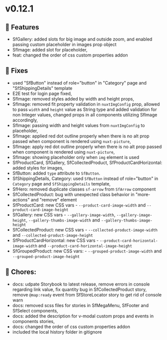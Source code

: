 
<Meta title="Releases/v0.12.x/v0.12.1/Change log" />

# v0.12.1

## 🚀 Features

- SfGallery: added slots for big image and outside zoom, and enabled passing custom placeholder in images prop object
- SfImage: added slot for placeholder,
- feat: changed the order of css custom properties addon

## 🐛 Fixes

- used "SfButton" instead of role="button" in "Category" page and "SfShippingDetails" template
- E2E test for login page fixed,
- SfImage: removed styles added by width and height props,
- SfImage: removed fit property validation in `nuxtImgConfig` prop, allowed to pass `width` and `height` value as String type and added validation for non Integer values, changed props in all components utilizing SfImage accordingly,
- SfImage: passing width and height values from `nuxtImgConfig` to placeholder,
- SfImage: applied red dot outline properly when there is no alt prop passed when component is rendered using `nuxt-picture`,
- SfImage: apply red dot outline properly when there is no alt prop passed when component is rendered using `nuxt-picture`,
- SfImage: showing placeholder only when `img` element is used
- SfProductCard, SfGallery, SfCollectedProduct, SfProductCardHorizontal: added styles for images, 
- SfButton: added `type` attribute to `SfButton`. 
- SfShippingDetails, Category: used `SfButton` instead of role="button" in `Category` page and `SfShippingDetails` template, 
- SfHero: removed duplicate classes `sf-arrow` from `SfArrow` component
- SfCollectedProduct: bug with unexpected class behavior in "more-actions" and "remove" element
- SfProductCard: new CSS vars - `--product-card-image-width` and `--product-card-image-height`
- SfGallery: new CSS vars - `--gallery-image-width`, `--gallery-image-height`, `--gallery-thumbs-image-width` and `--gallery-thumbs-image-height`
- SfCollectedProduct: new CSS vars - `--collected-product-image-width` and `--collected-product-image-height`
- SfProductCardHorizontal: new CSS vars - `--product-card-horizontal-image-width` and `--product-card-horizontal-image-height`
- SfGroupedProduct: new CSS vars: - `--grouped-product-image-width` and `--grouped-product-image-height`

## 🧹 Chores:

- docs: udpate Storybook to latest release, remove errors in console regarding link value, fix quantity bug in SfCollectedProduct story, remove `@map:ready` event from SfStoreLocator story to get rid of console warn  
- docs: removed scss files for stories in SfMegaMenu, SfFooter and SfSelect components,
- docs: added the description for v-modal custom props and events in components stories,
- docs: changed the order of css custom properties addon
- included the local history folder in gitignore
